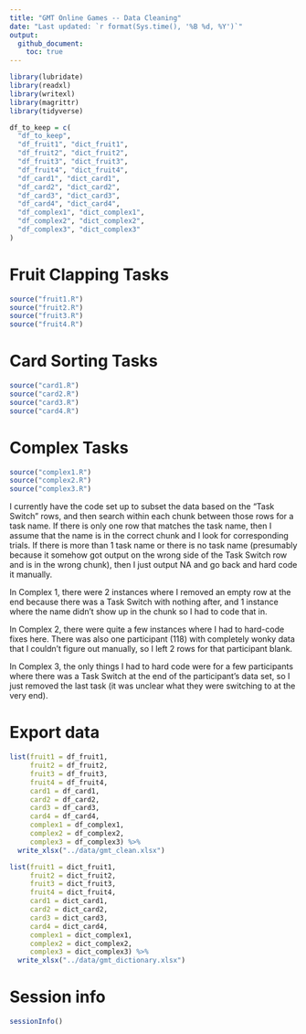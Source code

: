 ```yaml
---
title: "GMT Online Games -- Data Cleaning"
date: "Last updated: `r format(Sys.time(), '%B %d, %Y')`"
output: 
  github_document:
    toc: true
---
```


```r
library(lubridate)
library(readxl)
library(writexl)
library(magrittr)
library(tidyverse)
```

```r
df_to_keep = c(
  "df_to_keep",
  "df_fruit1", "dict_fruit1",
  "df_fruit2", "dict_fruit2",
  "df_fruit3", "dict_fruit3",
  "df_fruit4", "dict_fruit4",
  "df_card1", "dict_card1",
  "df_card2", "dict_card2",
  "df_card3", "dict_card3",
  "df_card4", "dict_card4",
  "df_complex1", "dict_complex1",
  "df_complex2", "dict_complex2",
  "df_complex3", "dict_complex3"
)
```


<!-- ======================================================================= -->


# Fruit Clapping Tasks

```r
source("fruit1.R")
source("fruit2.R")
source("fruit3.R")
source("fruit4.R")
```


<!-- ======================================================================= -->


# Card Sorting Tasks

```r
source("card1.R")
source("card2.R")
source("card3.R")
source("card4.R")
```


<!-- ======================================================================= -->


# Complex Tasks

```r
source("complex1.R")
source("complex2.R")
source("complex3.R")
```

I currently have the code set up to subset the data based on the "Task Switch" rows, and then search within each chunk between those rows for a task name. If there is only one row that matches the task name, then I assume that the name is in the correct chunk and I look for corresponding trials. If there is more than 1 task name or there is no task name (presumably because it somehow got output on the wrong side of the Task Switch row and is in the wrong chunk), then I just output NA and go back and hard code it manually.

In Complex 1, there were 2 instances where I removed an empty row at the end because there was a Task Switch with nothing after, and 1 instance where the name didn't show up in the chunk so I had to code that in.

In Complex 2, there were quite a few instances where I had to hard-code fixes here. There was also one participant (118) with completely wonky data that I couldn't figure out manually, so I left 2 rows for that participant blank.

In Complex 3, the only things I had to hard code were for a few participants where there was a Task Switch at the end of the participant's data set, so I just removed the last task (it was unclear what they were switching to at the very end). 


<!-- ======================================================================= -->


# Export data

```r
list(fruit1 = df_fruit1,
     fruit2 = df_fruit2,
     fruit3 = df_fruit3,
     fruit4 = df_fruit4,
     card1 = df_card1,
     card2 = df_card2,
     card3 = df_card3,
     card4 = df_card4,
     complex1 = df_complex1,
     complex2 = df_complex2,
     complex3 = df_complex3) %>% 
  write_xlsx("../data/gmt_clean.xlsx")
```

```r
list(fruit1 = dict_fruit1,
     fruit2 = dict_fruit2,
     fruit3 = dict_fruit3,
     fruit4 = dict_fruit4,
     card1 = dict_card1,
     card2 = dict_card2,
     card3 = dict_card3,
     card4 = dict_card4,
     complex1 = dict_complex1,
     complex2 = dict_complex2,
     complex3 = dict_complex3) %>% 
  write_xlsx("../data/gmt_dictionary.xlsx")
```


<!-- ======================================================================= -->


# Session info

```r
sessionInfo()
```